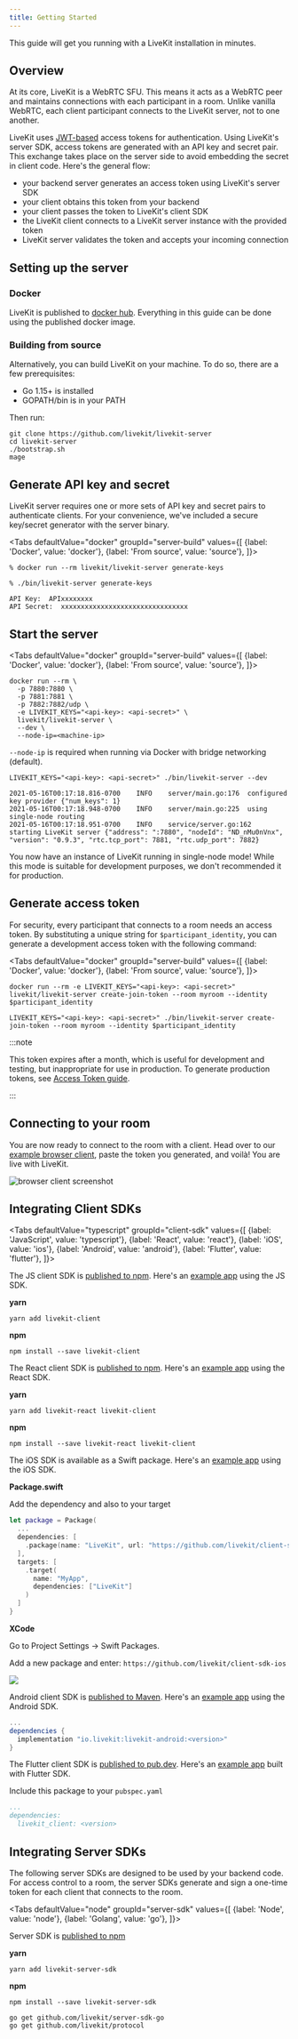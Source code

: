 ```yaml
---
title: Getting Started
---
```


This guide will get you running with a LiveKit installation in minutes.

## Overview

At its core, LiveKit is a WebRTC SFU. This means it acts as a WebRTC peer and maintains connections with each participant in a room. Unlike vanilla WebRTC, each client participant connects to the LiveKit server, not to one another.

LiveKit uses [JWT-based](https://en.wikipedia.org/wiki/JSON_Web_Token) access tokens for authentication. Using LiveKit's server SDK, access tokens are generated with an API key and secret pair. This exchange takes place on the server side to avoid embedding the secret in client code. Here's the general flow:

* your backend server generates an access token using LiveKit's server SDK
* your client obtains this token from your backend
* your client passes the token to LiveKit's client SDK
* the LiveKit client connects to a LiveKit server instance with the provided token
* LiveKit server validates the token and accepts your incoming connection

## Setting up the server

### Docker

LiveKit is published to [docker hub](https://hub.docker.com/r/livekit/livekit-server). Everything in this guide can be done using the published docker image.

### Building from source

Alternatively, you can build LiveKit on your machine. To do so, there are a few prerequisites:

* Go 1.15+ is installed
* GOPATH/bin is in your PATH

Then run:

```shell
git clone https://github.com/livekit/livekit-server
cd livekit-server
./bootstrap.sh
mage
```

## Generate API key and secret

LiveKit server requires one or more sets of API key and secret pairs to authenticate clients. For your convenience, we've included a secure key/secret generator with the server binary.

<Tabs
  defaultValue="docker"
  groupId="server-build"
  values={[
    {label: 'Docker', value: 'docker'},
    {label: 'From source', value: 'source'},
  ]}>
  <TabItem value="docker">

```shell
% docker run --rm livekit/livekit-server generate-keys
```

  </TabItem>
  <TabItem value="source">


```shell
% ./bin/livekit-server generate-keys
```

  </TabItem>
</Tabs>

```
API Key:  APIxxxxxxxx
API Secret:  xxxxxxxxxxxxxxxxxxxxxxxxxxxxxxxx
```

## Start the server

<Tabs
  defaultValue="docker"
  groupId="server-build"
  values={[
    {label: 'Docker', value: 'docker'},
    {label: 'From source', value: 'source'},
  ]}>
  <TabItem value="docker">

```shell
docker run --rm \
  -p 7880:7880 \
  -p 7881:7881 \
  -p 7882:7882/udp \
  -e LIVEKIT_KEYS="<api-key>: <api-secret>" \
  livekit/livekit-server \
  --dev \
  --node-ip=<machine-ip>
```

`--node-ip` is required when running via Docker with bridge networking (default).

  </TabItem>
  <TabItem value="source">

```shell
LIVEKIT_KEYS="<api-key>: <api-secret>" ./bin/livekit-server --dev
```

  </TabItem>
</Tabs>

```shell
2021-05-16T00:17:18.816-0700	INFO	server/main.go:176	configured key provider	{"num_keys": 1}
2021-05-16T00:17:18.948-0700	INFO	server/main.go:225	using single-node routing
2021-05-16T00:17:18.951-0700	INFO	service/server.go:162	starting LiveKit server	{"address": ":7880", "nodeId": "ND_nMu0nVnx", "version": "0.9.3", "rtc.tcp_port": 7881, "rtc.udp_port": 7882}
```

You now have an instance of LiveKit running in single-node mode! While this mode is suitable for development purposes, we don't recommended it for production.

## Generate access token

For security, every participant that connects to a room needs an access token. By substituting a unique string for `$participant_identity`, you can generate a development access token with the following command:

<Tabs
  defaultValue="docker"
  groupId="server-build"
  values={[
    {label: 'Docker', value: 'docker'},
    {label: 'From source', value: 'source'},
  ]}>
  <TabItem value="docker">

```shell
docker run --rm -e LIVEKIT_KEYS="<api-key>: <api-secret>" livekit/livekit-server create-join-token --room myroom --identity $participant_identity
```

  </TabItem>
  <TabItem value="source">

```shell
LIVEKIT_KEYS="<api-key>: <api-secret>" ./bin/livekit-server create-join-token --room myroom --identity $participant_identity
```

  </TabItem>
</Tabs>

:::note

This token expires after a month, which is useful for development and testing, but inappropriate for use in production. To generate production tokens, see [Access Token guide](/guides/access-tokens).

:::


## Connecting to your room

You are now ready to connect to the room with a client. Head over to our [example browser client](https://example.livekit.io/), paste the token you generated, and voilà! You are live with LiveKit.

![browser client screenshot](/img/getting-started/browser-client.png)

## Integrating Client SDKs

<Tabs
  defaultValue="typescript"
  groupId="client-sdk"
  values={[
    {label: 'JavaScript', value: 'typescript'},
    {label: 'React', value: 'react'},
    {label: 'iOS', value: 'ios'},
    {label: 'Android', value: 'android'},
    {label: 'Flutter', value: 'flutter'},
  ]}>

  <TabItem value="typescript">

The JS client SDK is [published to npm](https://www.npmjs.com/package/livekit-client).
Here's an [example app](https://github.com/livekit/client-sdk-js/blob/main/example/sample.ts) using the JS SDK.

**yarn**

```shell
yarn add livekit-client
```

**npm**

```shell
npm install --save livekit-client
```

  </TabItem>

  <TabItem value="react">

The React client SDK is [published to npm](https://www.npmjs.com/package/livekit-react).
Here's an [example app](https://github.com/livekit/livekit-react/tree/master/example) using the React SDK.

**yarn**

```shell
yarn add livekit-react livekit-client
```

**npm**

```shell
npm install --save livekit-react livekit-client
```

  </TabItem>

  <TabItem value="ios">

  The iOS SDK is available as a Swift package.
  Here's an [example app](https://github.com/livekit/ios-test-apps) using the iOS SDK.

  **Package.swift**

  Add the dependency and also to your target

  ```swift title="Package.swift"
  let package = Package(
    ...
    dependencies: [
      .package(name: "LiveKit", url: "https://github.com/livekit/client-sdk-ios.git", .upToNextMajor("version")),
    ],
    targets: [
      .target(
        name: "MyApp",
        dependencies: ["LiveKit"]
      )
    ]
  }
  ```

  **XCode**

  Go to Project Settings -> Swift Packages.

  Add a new package and enter: `https://github.com/livekit/client-sdk-ios`

  <img src={xcodeSwiftPackageImageUrl} height={400} width={678}/>

  </TabItem>

  <TabItem value="android">

  Android client SDK is [published to Maven](https://search.maven.org/artifact/io.livekit/livekit-android).
  Here's an [example app](https://github.com/livekit/client-sdk-android/tree/master/sample-app) using the Android SDK.

  ```groovy title="build.gradle"
  ...
  dependencies {
    implementation "io.livekit:livekit-android:<version>"
  }
  ```

  </TabItem>

  <TabItem value="flutter">

The Flutter client SDK is [published to pub.dev](https://pub.dev/packages/livekit_client).
Here's an [example app](https://github.com/livekit/client-sdk-flutter/tree/main/example) built with Flutter SDK.

Include this package to your `pubspec.yaml`

```yaml
...
dependencies:
  livekit_client: <version>
```

  </TabItem>

</Tabs>


## Integrating Server SDKs

The following server SDKs are designed to be used by your backend code. For access control to a room, the server SDKs generate and sign a one-time token for each client that connects to the room.

<Tabs
  defaultValue="node"
  groupId="server-sdk"
  values={[
    {label: 'Node', value: 'node'},
    {label: 'Golang', value: 'go'},
  ]}>
  <TabItem value="node">

  Server SDK is [published to npm](https://www.npmjs.com/package/livekit-server-sdk)

  **yarn**

  ```shell
  yarn add livekit-server-sdk
  ```

  **npm**

  ```shell
  npm install --save livekit-server-sdk
  ```

  </TabItem>

  <TabItem value="go">

  ```shell
  go get github.com/livekit/server-sdk-go
  go get github.com/livekit/protocol
  ```

  </TabItem>
</Tabs>
